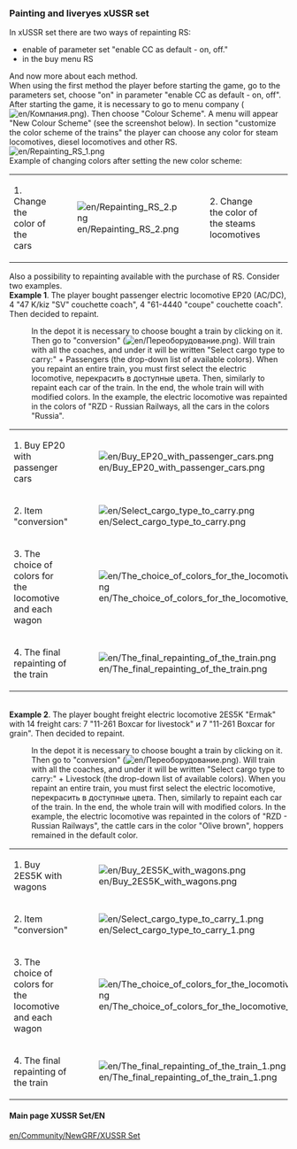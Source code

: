 === Painting and liveryes xUSSR set ===
In xUSSR set there are two ways of repainting RS:
*enable of parameter set "enable CC as default - on, off."
*in the buy menu RS
And now more about each method.<br>
When using the first method the player before starting the game, go to the parameters set, choose "on" in parameter "enable CC as default - on, off". After starting the game, it is necessary to go to menu company ([[File:en/Компания.png]]). Then choose "Colour Scheme". A menu will appear "New Colour Scheme" (see the screenshot below). In section "customize the color scheme of the trains" the player can choose any color for steam locomotives, diesel locomotives and other RS.
<br> [[File:en/Repainting RS 1.png]]
<br>Example of changing colors after setting the new color scheme:
{|class="wikitable"
|-
|1. Change the color of the cars
|[[File:en/Repainting RS 2.png]]
|2. Change the color of the steams locomotives
|[[File:en/Repainting RS 3.png]]
|}
Also a possibility to repainting available with the purchase of RS.  Consider two examples.
<br>'''Example 1'''. The player bought passenger electric locomotive EP20 (AC/DC), 4 "47 K/kiz "SV" couchette coach", 4 "61-4440 "coupe" couchette coach". Then decided to repaint.
:In the depot it is necessary to choose bought a train by clicking on it. Then go to "conversion" ([[File:en/Переоборудование.png]]). Will train with all the coaches, and under it will be written "Select cargo type to carry:" + Passengers (the drop-down list of available colors). When you repaint an entire train, you must first select the electric locomotive, перекрасить в доступные цвета. Then, similarly to repaint each car of the train. In the end, the whole train will with modified colors. In the example, the electric locomotive was repainted in the colors of "RZD - Russian Railways, all the cars in the colors "Russia".
{|class="wikitable"
|-
|1. Buy EP20 with passenger cars
|[[File:en/Buy EP20 with passenger cars.png]]
|-
|2. Item "conversion"
|[[File:en/Select cargo type to carry.png]]
|-
|3. The choice of colors for the locomotive and each wagon
|[[File:en/The choice of colors for the locomotive and each wagon.png]]
|-
|4. The final repainting of the train
|[[File:en/The final repainting of the train.png]]
|}
<br>'''Example 2'''. The player bought freight electric locomotive 2ES5K "Ermak" with 14 freight cars: 7 "11-261 Boxcar for livestock" и 7 "11-261 Boxcar for grain".  Then decided to repaint. 
:In the depot it is necessary to choose bought a train by clicking on it. Then go to "conversion" ([[File:en/Переоборудование.png]]). Will train with all the coaches, and under it will be written "Select cargo type to carry:" + Livestock (the drop-down list of available colors). When you repaint an entire train, you must first select the electric locomotive, перекрасить в доступные цвета. Then, similarly to repaint each car of the train. In the end, the whole train will with modified colors. In the example, the electric locomotive was repainted in the colors of "RZD - Russian Railways", the cattle cars in the color "Olive brown", hoppers remained in the default color.
{|class="wikitable"
|-
|1. Buy 2ES5K with wagons
|[[File:en/Buy 2ES5K with wagons.png]]
|-
|2. Item "conversion"
|[[File:en/Select cargo type to carry 1.png]]
|-
|3. The choice of colors for the locomotive and each wagon
|[[File:en/The choice of colors for the locomotive and each wagon 1.png]]
|-
|4. The final repainting of the train
|[[File:en/The final repainting of the train 1.png]]
|}

====Main page XUSSR Set/EN====
[[en/Community/NewGRF/XUSSR Set]]